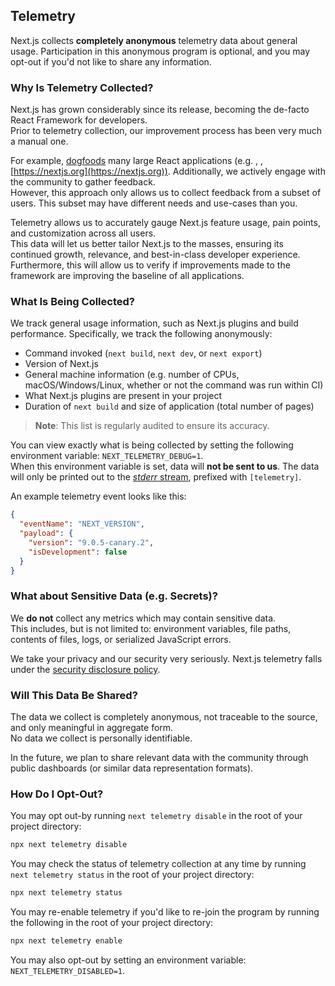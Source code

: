 
## Telemetry

Next.js collects **completely anonymous** telemetry data about general usage.
Participation in this anonymous program is optional, and you may opt-out if you'd not like to share any information.

### Why Is Telemetry Collected?

Next.js has grown considerably since its release, becoming the de-facto React Framework for developers.<br/>
Prior to telemetry collection, our improvement process has been very much a manual one.

For example, <OrgText /> [dogfoods](https://en.wikipedia.org/wiki/Eating_your_own_dog_food) many large React applications (e.g. <PlatformLink href='/' />, <PlatformLink href='/docs' />, [https://nextjs.org](https://nextjs.org)). Additionally, we actively engage with the community to gather feedback.<br/>
However, this approach only allows us to collect feedback from a subset of users. This subset may have different needs and use-cases than you.

Telemetry allows us to accurately gauge Next.js feature usage, pain points, and customization across all users.<br/>
This data will let us better tailor Next.js to the masses, ensuring its continued growth, relevance, and best-in-class developer experience.<br/>
Furthermore, this will allow us to verify if improvements made to the framework are improving the baseline of all applications.

### What Is Being Collected?

We track general usage information, such as Next.js plugins and build performance.
Specifically, we track the following anonymously:

- Command invoked (`next build`, `next dev`, or `next export`)
- Version of Next.js
- General machine information (e.g. number of CPUs, macOS/Windows/Linux, whether or not the command was run within CI)
- What Next.js plugins are present in your project
- Duration of `next build` and size of application (total number of pages)

> **Note**: This list is regularly audited to ensure its accuracy.

You can view exactly what is being collected by setting the following environment variable: `NEXT_TELEMETRY_DEBUG=1`.<br/>
When this environment variable is set, data will **not be sent to us**.
The data will only be printed out to the [_stderr_ stream](https://en.wikipedia.org/wiki/Standard_streams), prefixed with `[telemetry]`.

An example telemetry event looks like this:

```json
{
  "eventName": "NEXT_VERSION",
  "payload": {
    "version": "9.0.5-canary.2",
    "isDevelopment": false
  }
}
```

### What about Sensitive Data (e.g. Secrets)?

We **do not** collect any metrics which may contain sensitive data.<br/>
This includes, but is not limited to: environment variables, file paths, contents of files, logs, or serialized JavaScript errors.

We take your privacy and our security very seriously.
Next.js telemetry falls under the [security disclosure policy](https://vercel.com/security#policy).

### Will This Data Be Shared?

The data we collect is completely anonymous, not traceable to the source, and only meaningful in aggregate form.<br/>
No data we collect is personally identifiable.

In the future, we plan to share relevant data with the community through public dashboards (or similar data representation formats).

### How Do I Opt-Out?

You may opt out-by running `next telemetry disable` in the root of your project directory:

```bash
npx next telemetry disable
```

You may check the status of telemetry collection at any time by running `next telemetry status` in the root of your project directory:

```bash
npx next telemetry status
```

You may re-enable telemetry if you'd like to re-join the program by running the following in the root of your project directory:

```bash
npx next telemetry enable
```

You may also opt-out by setting an environment variable: `NEXT_TELEMETRY_DISABLED=1`.
